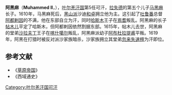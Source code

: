 '''阿黑麻'''（'''Muhammed II'''，{{bd||？|1619年||catIdx=A}}），[[叶尔羌汗国|叶尔羌汗国]]第5任可汗，[[拉失德|拉失德]]的第五个儿子[[马黑麻|马黑麻]]长子。1610年，马黑麻死后，[[黑山派|黑山派]]沙迪[[和卓|和卓]]拥立他为主。这引起了[[吐鲁番|吐鲁番]]总督[[阿都剌因|阿都剌因]]的不满，他在东部自立为汗，同时[[哈斯木|哈斯木]]王子在[[焉耆|焉耆]]叛乱。阿黑麻的长子[[帖木儿|帖木儿]]平定了哈斯木，但阿都剌因依然割据东部。1615年，帖木儿去世，阿黑麻的堂弟[[沙拉夫丁|沙拉夫丁]]王子在[[喀什噶尔|喀什噶尔]]叛乱，阿黑麻派幼子[[阿布杜拉提甫|阿布杜拉提甫]]平叛。1619年，阿黑在打猎时被反对派沙家族暗杀，沙家族拥立其堂弟[[忽来失速檀|忽来失速檀]]为汗即位。

{{start box}}
{{s-before|[[马黑麻|马黑麻]]}}
{{s-title|[[叶尔羌汗国|叶尔羌汗国]]君主|1610年—1619年}}
{{s-after|[[忽来失速檀|忽来失速檀]]}}
{{end box}}

==参考文献==
*《[[草原帝国|草原帝国]]》
*《西域通史》

[[Category:叶尔羌汗国可汗|Category:叶尔羌汗国可汗]]
